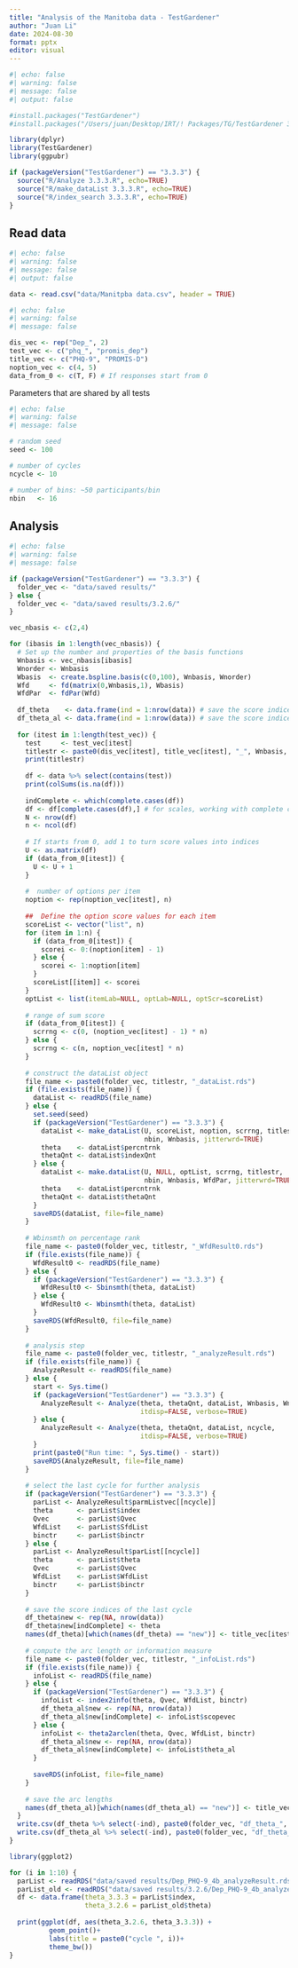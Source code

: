 ```yaml
---
title: "Analysis of the Manitoba data - TestGardener"
author: "Juan Li"
date: 2024-08-30
format: pptx
editor: visual
---
```


```r
#| echo: false
#| warning: false
#| message: false
#| output: false

#install.packages("TestGardener")
#install.packages("/Users/juan/Desktop/IRT/! Packages/TG/TestGardener 3.2.6", repos = NULL, type="source")

library(dplyr)
library(TestGardener)
library(ggpubr)

if (packageVersion("TestGardener") == "3.3.3") {
  source("R/Analyze 3.3.3.R", echo=TRUE)
  source("R/make_dataList 3.3.3.R", echo=TRUE)
  source("R/index_search 3.3.3.R", echo=TRUE)
}
```

## Read data

```r
#| echo: false
#| warning: false
#| message: false
#| output: false

data <- read.csv("data/Manitpba data.csv", header = TRUE)
```

```r
#| echo: false
#| warning: false
#| message: false

dis_vec <- rep("Dep_", 2)
test_vec <- c("phq_", "promis_dep")
title_vec <- c("PHQ-9", "PROMIS-D")
noption_vec <- c(4, 5)
data_from_0 <- c(T, F) # If responses start from 0
```

Parameters that are shared by all tests

```r
#| echo: false
#| warning: false
#| message: false

# random seed
seed <- 100

# number of cycles
ncycle <- 10

# number of bins: ~50 participants/bin
nbin   <- 16
```

## Analysis

```r
#| echo: false
#| warning: false
#| message: false

if (packageVersion("TestGardener") == "3.3.3") {
  folder_vec <- "data/saved results/"
} else {
  folder_vec <- "data/saved results/3.2.6/"
}

vec_nbasis <- c(2,4)

for (ibasis in 1:length(vec_nbasis)) {
  # Set up the number and properties of the basis functions 
  Wnbasis <- vec_nbasis[ibasis]
  Wnorder <- Wnbasis
  Wbasis  <- create.bspline.basis(c(0,100), Wnbasis, Wnorder)
  Wfd     <- fd(matrix(0,Wnbasis,1), Wbasis)
  WfdPar  <- fdPar(Wfd)
  
  df_theta    <- data.frame(ind = 1:nrow(data)) # save the score indices of the last cycle
  df_theta_al <- data.frame(ind = 1:nrow(data)) # save the score indices of the last cycle
  
  for (itest in 1:length(test_vec)) {
    test     <- test_vec[itest]
    titlestr <- paste0(dis_vec[itest], title_vec[itest], "_", Wnbasis, "b")
    print(titlestr)
    
    df <- data %>% select(contains(test))
    print(colSums(is.na(df)))
    
    indComplete <- which(complete.cases(df))
    df <- df[complete.cases(df),] # for scales, working with complete cases
    N <- nrow(df)
    n <- ncol(df)
    
    # If starts from 0, add 1 to turn score values into indices
    U <- as.matrix(df)
    if (data_from_0[itest]) {
      U <- U + 1 
    }
    
    #  number of options per item
    noption <- rep(noption_vec[itest], n)
    
    ##  Define the option score values for each item
    scoreList <- vector("list", n)
    for (item in 1:n) {
      if (data_from_0[itest]) {
        scorei <- 0:(noption[item] - 1)
      } else {
        scorei <- 1:noption[item]
      }
      scoreList[[item]] <- scorei
    }
    optList <- list(itemLab=NULL, optLab=NULL, optScr=scoreList)
    
    # range of sum score
    if (data_from_0[itest]) {
      scrrng <- c(0, (noption_vec[itest] - 1) * n)
    } else {
      scrrng <- c(n, noption_vec[itest] * n)
    }
    
    # construct the dataList object 
    file_name <- paste0(folder_vec, titlestr, "_dataList.rds")
    if (file.exists(file_name)) {
      dataList <- readRDS(file_name)
    } else {
      set.seed(seed)
      if (packageVersion("TestGardener") == "3.3.3") {
        dataList <- make_dataList(U, scoreList, noption, scrrng, titlestr, itemlabvec=NULL, optlabList=NULL,
                                  nbin, Wnbasis, jitterwrd=TRUE)
        theta    <- dataList$percntrnk
        thetaQnt <- dataList$indexQnt
      } else {
        dataList <- make.dataList(U, NULL, optList, scrrng, titlestr,
                                  nbin, Wnbasis, WfdPar, jitterwrd=TRUE)
        theta    <- dataList$percntrnk
        thetaQnt <- dataList$thetaQnt
      }
      saveRDS(dataList, file=file_name)
    }
    
    # Wbinsmth on percentage rank
    file_name <- paste0(folder_vec, titlestr, "_WfdResult0.rds")
    if (file.exists(file_name)) {
      WfdResult0 <- readRDS(file_name)
    } else {
      if (packageVersion("TestGardener") == "3.3.3") {
        WfdResult0 <- Sbinsmth(theta, dataList)
      } else {
        WfdResult0 <- Wbinsmth(theta, dataList)
      }
      saveRDS(WfdResult0, file=file_name)
    }
    
    # analysis step 
    file_name <- paste0(folder_vec, titlestr, "_analyzeResult.rds")
    if (file.exists(file_name)) {
      AnalyzeResult <- readRDS(file_name)
    } else {
      start <- Sys.time()
      if (packageVersion("TestGardener") == "3.3.3") {
        AnalyzeResult <- Analyze(theta, thetaQnt, dataList, Wnbasis, Wnorder, ncycle,
                                 itdisp=FALSE, verbose=TRUE)
      } else {
        AnalyzeResult <- Analyze(theta, thetaQnt, dataList, ncycle,
                                 itdisp=FALSE, verbose=TRUE)
      }
      print(paste0("Run time: ", Sys.time() - start))
      saveRDS(AnalyzeResult, file=file_name)
    }
    
    # select the last cycle for further analysis
    if (packageVersion("TestGardener") == "3.3.3") {
      parList <- AnalyzeResult$parmListvec[[ncycle]]
      theta      <- parList$index
      Qvec       <- parList$Qvec
      WfdList    <- parList$SfdList
      binctr     <- parList$binctr
    } else {
      parList <- AnalyzeResult$parList[[ncycle]]
      theta      <- parList$theta
      Qvec       <- parList$Qvec
      WfdList    <- parList$WfdList
      binctr     <- parList$binctr
    }
    
    # save the score indices of the last cycle
    df_theta$new <- rep(NA, nrow(data))
    df_theta$new[indComplete] <- theta
    names(df_theta)[which(names(df_theta) == "new")] <- title_vec[itest]
    
    # compute the arc length or information measure
    file_name <- paste0(folder_vec, titlestr, "_infoList.rds")
    if (file.exists(file_name)) {
      infoList <- readRDS(file_name)
    } else {
      if (packageVersion("TestGardener") == "3.3.3") {
        infoList <- index2info(theta, Qvec, WfdList, binctr) 
        df_theta_al$new <- rep(NA, nrow(data))
        df_theta_al$new[indComplete] <- infoList$scopevec
      } else {
        infoList <- theta2arclen(theta, Qvec, WfdList, binctr) 
        df_theta_al$new <- rep(NA, nrow(data))
        df_theta_al$new[indComplete] <- infoList$theta_al
      }
      
      saveRDS(infoList, file=file_name)
    }
    
    # save the arc lengths
    names(df_theta_al)[which(names(df_theta_al) == "new")] <- title_vec[itest]
  }
  write.csv(df_theta %>% select(-ind), paste0(folder_vec, "df_theta_", Wnbasis, "b.csv"), row.names = F)
  write.csv(df_theta_al %>% select(-ind), paste0(folder_vec, "df_theta_al_", Wnbasis, "b.csv"), row.names = F)
}
```

```r
library(ggplot2)

for (i in 1:10) {
  parList <- readRDS("data/saved results/Dep_PHQ-9_4b_analyzeResult.rds")$parmListvec[[i]]
  parList_old <- readRDS("data/saved results/3.2.6/Dep_PHQ-9_4b_analyzeResult.rds")$parList[[i]]
  df <- data.frame(theta_3.3.3 = parList$index,
                   theta_3.2.6 = parList_old$theta)
  
  print(ggplot(df, aes(theta_3.2.6, theta_3.3.3)) +
          geom_point()+
          labs(title = paste0("cycle ", i))+
          theme_bw())
}
```

```r

```
